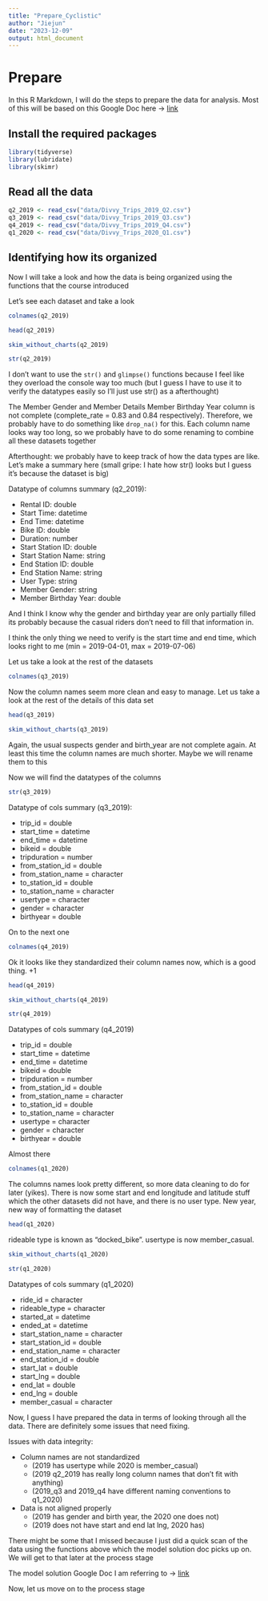```yaml
---
title: "Prepare_Cyclistic"
author: "Jiejun"
date: "2023-12-09"
output: html_document
---
```


# Prepare
In this R Markdown, I will do the steps to prepare the data for analysis. Most of this will be based on this Google Doc here -> [link](https://docs.google.com/document/d/1ZE95TYd94HN7DQ4_Mfg4SAMYEXoRmNlNG_uvUlzA_Jo/edit?usp=sharing)

## Install the required packages

```r
library(tidyverse)
library(lubridate)
library(skimr)
```

## Read all the data 

```r
q2_2019 <- read_csv("data/Divvy_Trips_2019_Q2.csv")
q3_2019 <- read_csv("data/Divvy_Trips_2019_Q3.csv")
q4_2019 <- read_csv("data/Divvy_Trips_2019_Q4.csv")
q1_2020 <- read_csv("data/Divvy_Trips_2020_Q1.csv")
```

## Identifying how its organized

Now I will take a look and how the data is being organized using the functions that the course introduced

Let's see each dataset and take a look 

```r
colnames(q2_2019)
```
```r
head(q2_2019)
```
```r
skim_without_charts(q2_2019)
```

```r
str(q2_2019)
```

I don't want to use the `str()` and `glimpse()` functions because I feel like they overload the console way too much (but I guess I have to use it to verify the datatypes easily so I'll just use str() as a afterthought)

The Member Gender and Member Details Member Birthday Year column is not complete (complete_rate = 0.83 and 0.84 respectively). Therefore, we probably have to do something like `drop_na()` for this. Each column name looks way too long, so we probably have to do some renaming to combine all these datasets together

Afterthought: we probably have to keep track of how the data types are like. Let's make a summary here (small gripe: I hate how str() looks but I guess it's because the dataset is big)

Datatype of columns summary (q2_2019):

* Rental ID: double
* Start Time: datetime
* End Time: datetime
* Bike ID: double
* Duration: number
* Start Station ID: double
* Start Station Name: string 
* End Station ID: double
* End Station Name: string
* User Type: string
* Member Gender: string
* Member Birthday Year: double

And I think I know why the gender and birthday year are only partially filled its probably because the casual riders don't need to fill that information in.

I think the only thing we need to verify is the start time and end time, which looks right to me (min = 2019-04-01, max = 2019-07-06)

Let us take a look at the rest of the datasets

```r
colnames(q3_2019)
```
Now the column names seem more clean and easy to manage. Let us take a look at the rest of the details of this data set

```r
head(q3_2019)
```
```r
skim_without_charts(q3_2019)
```

Again, the usual suspects gender and birth_year are not complete again. At least this time the column names are much shorter. Maybe we will rename them to this

Now we will find the datatypes of the columns

```r
str(q3_2019)
```

Datatype of cols summary (q3_2019):

* trip_id = double
* start_time = datetime
* end_time = datetime
* bikeid = double
* tripduration = number
* from_station_id = double
* from_station_name = character
* to_station_id = double
* to_station_name = character
* usertype = character
* gender = character
* birthyear = double

On to the next one

```r
colnames(q4_2019)
```

Ok it looks like they standardized their column names now, which is a good thing. +1

```r
head(q4_2019)
```

```r
skim_without_charts(q4_2019)
```

```r
str(q4_2019)
```

Datatypes of cols summary (q4_2019)

* trip_id = double
* start_time = datetime
* end_time = datetime
* bikeid = double
* tripduration = number
* from_station_id = double
* from_station_name = character
* to_station_id = double
* to_station_name = character
* usertype = character
* gender = character
* birthyear = double

Almost there

```r
colnames(q1_2020)
```
The columns names look pretty different, so more data cleaning to do for later (yikes). There is now some start and end longitude and latitude stuff which the other datasets did not have, and there is no user type. New year, new way of formatting the dataset

```r
head(q1_2020)
```

rideable type is known as "docked_bike". usertype is now member_casual.

```r
skim_without_charts(q1_2020)
```

```r
str(q1_2020)
```

Datatypes of cols summary (q1_2020)

* ride_id = character
* rideable_type = character
* started_at = datetime
* ended_at = datetime
* start_station_name = character
* start_station_id = double
* end_station_name = character
* end_station_id = double
* start_lat = double
* start_lng = double
* end_lat = double
* end_lng = double
* member_casual = character

Now, I guess I have prepared the data in terms of looking through all the data. There are definitely some issues that need fixing.

Issues with data integrity:

* Column names are not standardized
  + (2019 has usertype while 2020 is member_casual)
  + (2019 q2_2019 has really long column names that don't fit with anything)
  + (2019_q3 and 2019_q4 have different naming conventions to q1_2020)
* Data is not aligned properly 
  + (2019 has gender and birth year, the 2020 one does not)
  + (2019 does not have start and end lat lng, 2020 has)

There might be some that I missed because I just did a quick scan of the data using the functions above which the model solution doc picks up on. We will get to that later at the process stage

The model solution Google Doc I am referring to -> [link](https://docs.google.com/document/d/1ZE95TYd94HN7DQ4_Mfg4SAMYEXoRmNlNG_uvUlzA_Jo/edit?usp=sharing)

Now, let us move on to the process stage